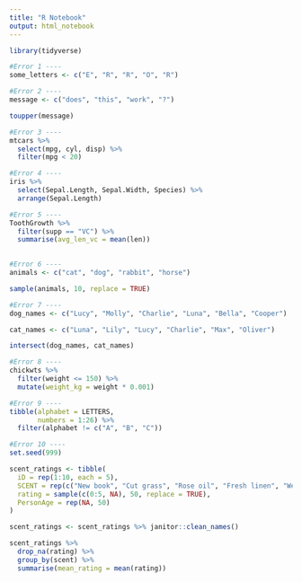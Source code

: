 ```yaml
---
title: "R Notebook"
output: html_notebook
---
```

```r
library(tidyverse)
```

```r
#Error 1 ----
some_letters <- c("E", "R", "R", "O", "R")
```

```r
#Error 2 ----
message <- c("does", "this", "work", "?")

toupper(message)
```

```r
#Error 3 ----
mtcars %>% 
  select(mpg, cyl, disp) %>% 
  filter(mpg < 20)
```

```r
#Error 4 ----
iris %>% 
  select(Sepal.Length, Sepal.Width, Species) %>% 
  arrange(Sepal.Length)
```

```r
#Error 5 ----
ToothGrowth %>%
  filter(supp == "VC") %>% 
  summarise(avg_len_vc = mean(len))
  
```

```r
#Error 6 ----
animals <- c("cat", "dog", "rabbit", "horse")

sample(animals, 10, replace = TRUE)
```

```r
#Error 7 ----
dog_names <- c("Lucy", "Molly", "Charlie", "Luna", "Bella", "Cooper")

cat_names <- c("Luna", "Lily", "Lucy", "Charlie", "Max", "Oliver")

intersect(dog_names, cat_names)
```

```r
#Error 8 ----
chickwts %>% 
  filter(weight <= 150) %>% 
  mutate(weight_kg = weight * 0.001)
```

```r
#Error 9 ----
tibble(alphabet = LETTERS,
       numbers = 1:26) %>% 
  filter(alphabet != c("A", "B", "C"))
```

```r
#Error 10 ----
set.seed(999)

scent_ratings <- tibble(
  iD = rep(1:10, each = 5),
  SCENT = rep(c("New book", "Cut grass", "Rose oil", "Fresh linen", "Wet dog"), 10),
  rating = sample(c(0:5, NA), 50, replace = TRUE),
  PersonAge = rep(NA, 50)
)

scent_ratings <- scent_ratings %>% janitor::clean_names()

scent_ratings %>% 
  drop_na(rating) %>% 
  group_by(scent) %>% 
  summarise(mean_rating = mean(rating))
```


